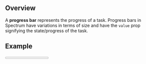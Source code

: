 
## Overview

A **progress bar** represents the progress of a task. Progress bars in Spectrum have variations in terms of size and have the `value` prop signifying the state/progress of the task.

## Example

<Progress value={50}/>

```jsx
<Progress value={50}/>
```

## Variants
### Sizing

There are a couple of variants to choose from in Spectrum in terms of size. The `size` prop controls the width of the bar, with `M` being the default.

<Progress size="S" value={50} />

```jsx
<Progress size="S" value={50} />
```

<Progress size="M" value={50} />

```jsx
<Progress size="M" value={50} />
```

Additionally you may specify `variant="overBackground"` if your progress bar is over some background color.

<div style={{
  'width': '250px',
  'height': '60px',
  'background-color': 'rgba(0,0,0,0.4)',
  'display': 'flex',
  'align-items': 'center',
  'justify-content': 'center'}}>
  <Progress variant="overBackground" value={50} />
</div>

```jsx
<Progress variant="overBackground" value={50} />
```

### Progress Status
Different progress statuses that change the bar's color are also avaliable as variants.

<Progress value={30} variant="positive" />

```jsx
<Progress value={30} variant="positive" />
```

<Progress value={60} variant="warning" />

```jsx
<Progress value={60} variant="warning" />
```

<Progress value={90} variant="critical" />

```jsx
<Progress value={90} variant="critical" />
```

## Content

Progress bars can have a label, and percentage, or both. A percentage progression of the task is provided by passing a `showPercent` prop, which is false by default. A label can be provided through the `label` prop. In addition to this, the label position can also be controlled via the prop `labelPosition`, with left as the default value.

<Progress showPercent value={50} />

```jsx
<Progress showPercent value={50} />
```

<Progress label="React" value={50} />

```jsx
<Progress label="React" value={50} />
```

### Label Position

<Progress
  label="React"
  showPercent
  labelPosition="left"
  value={50}
/>

```jsx
<Progress
  label="React"
  showPercent
  labelPosition="left"
  value={50}
/>
```

<Progress
  label="React"
  showPercent
  labelPosition="top"
  value={50}
/>

```jsx
<Progress
  label="React"
  showPercent
  labelPosition="top"
  value={50}
/>
```

## States

Progress bars have the `value` prop which showcases the state/progress of the bar. The `value` takes a number between 0 - 100, with 0 as the default value signifying 0 progress and 100 signifying that the task is completed.

<Progress showPercent />

```jsx
<Progress />
```

<Progress value={50} showPercent />

```jsx
<Progress value={50} />
```

<Progress value={100} showPercent />

```jsx
<Progress value={100} />
```


## Internationalization

To internationalize a progress bar, a localized string should be passed to the `label` prop of the progress component.

## Accessibility

Progress bars are made accessible by using any of the label, aria-label or aria-labelledby prop.

```jsx
<Progress aria-labelledby="hello" />
```
